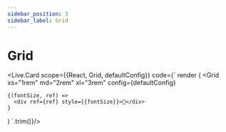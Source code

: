 ---
sidebar_position: 3
sidebar_label: Grid
---

# Grid


<Live.Card scope={{React, Grid, defaultConfig}} code={`
render (
  <Grid
    xs="1rem"
    md="2rem"
    xl="3rem"
    config={defaultConfig}
  >
    {(fontSize, ref) =>
      <div ref={ref} style={{fontSize}}>🤏</div>
    }
  </Grid>
)
`.trim()}/>
